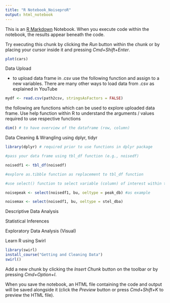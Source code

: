 ```yaml
---
title: "R Notebook_NoiseproR"
output: html_notebook
---
```


This is an [R Markdown](http://rmarkdown.rstudio.com) Notebook. When you execute code within the notebook, the results appear beneath the code. 

Try executing this chunk by clicking the *Run* button within the chunk or by placing your cursor inside it and pressing *Cmd+Shift+Enter*. 

```r
plot(cars)
```

Data Upload

- to upload data frame in .csv use the following function and assign to a new variables. There are many other ways to load data from .csv as explained in YouTube

```r
mydf <- read.csv(path2csv, stringsAsFactors = FALSE)

```
the following are functions which can be used to explore uploaded data frame. Use help function within R to understand the arguments / values required to use respective functions

```r
dim() # to have overview of the dataframe (row, column)
```


Data Cleaning & Wrangling using dplyr, tidyr

```r
library(dplyr) # required prior to use functions in dplyr package

```

```r
#pass your data frame using tbl_df function (e.g., noisedf)

noisedf1 <- tbl_df(noisedf)

#explore as.tibble function as replacement to tbl_df function

#use select() function to select variable (column) of interest within the dataframe

noisepeak <- select(noisedf1, bu, oeltype = peak_db) #as example

noisemax <- select(noisedf1, bu, oeltype = stel_dba)

```


Descriptive Data Analysis

Statistical Inferences

Exploratory Data Analysis (Visual)

Learn R using Swirl
```r
library(swirl)
install_course("Getting and Cleaning Data")
swirl()

```


Add a new chunk by clicking the *Insert Chunk* button on the toolbar or by pressing *Cmd+Option+I*.

When you save the notebook, an HTML file containing the code and output will be saved alongside it (click the *Preview* button or press *Cmd+Shift+K* to preview the HTML file).



